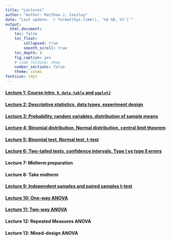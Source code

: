 ```yaml
---
title: "Lectures"
author: "Author: Matthew J. Cossley"
date: "Last update: `r format(Sys.time(), '%d %B, %Y')`"
output:
  html_document:
    toc: false
    toc_float:
        collapsed: true
        smooth_scroll: true
    toc_depth: 4
    fig_caption: yes
    # code_folding: show
    number_sections: false
    theme: cosmo
fontsize: 14pt
---
```


#### [Lecture 1: Course intro, `R`, `data.table` and `ggplot2`](lecture_1.html)

#### [Lecture 2: Descriptive statistics, data types, experiment design](lecture_2.html)

#### [Lecture 3: Probability, random variables, distribution of sample means](lecture_3.html)

#### [Lecture 4: Binomial distribution, Normal distribution, central limit theorem](lecture_4.html)

#### [Lecture 5: Binomial test, Normal test, t-test](lecture_5.html)

#### [Lecture 6: Two-tailed tests, confidence intervals, Type I vs type II errors](lecture_6.html)

#### Lecture 7: Midterm preparation

#### Lecture 8: Take midterm

#### [Lecture 9: Independent samples and paired samples t-test](lecture_7.html)

<!-- #### [Lecture 10: Testing hypotheses about variance](lecture_8.html) -->

#### [Lecture 10: One-way ANOVA](lecture_8.html)

#### [Lecture 11: Two-way ANOVA](lecture_9.html)

#### Lecture 12: Repeated Measures ANOVA
<!-- #### [Lecture 12: Repeated Measures ANOVA](lecture_10.html) -->

#### Lecture 13: Mixed-design ANOVA
<!-- #### [Lecture 13: Mixed-design ANOVA](lecture_11.html) -->

<!-- #### Lecture 14: Correlation, regression -->
<!-- #### [Lecture 14: Correlation, regression](lecture_12.html) -->
